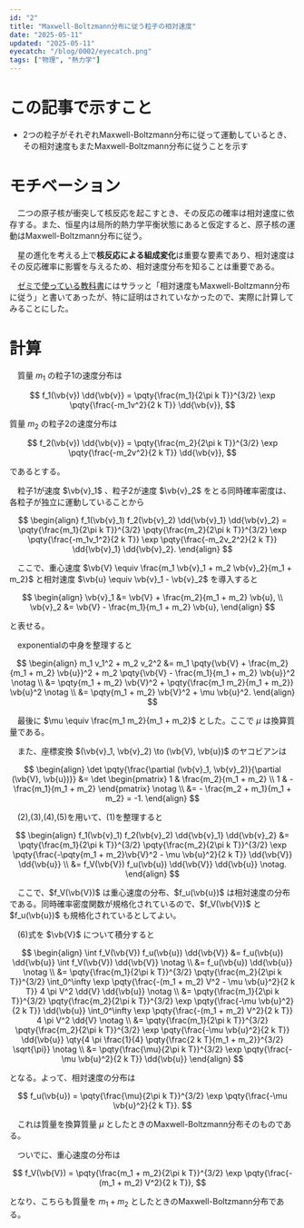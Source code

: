 ```yaml
---
id: "2"
title: "Maxwell-Boltzmann分布に従う粒子の相対速度"
date: "2025-05-11"
updated: "2025-05-11"
eyecatch: "/blog/0002/eyecatch.png"
tags: ["物理", "熱力学"]
---
```


# この記事で示すこと

- 2つの粒子がそれぞれMaxwell-Boltzmann分布に従って運動しているとき、その相対速度もまたMaxwell-Boltzmann分布に従うことを示す

# モチベーション

　二つの原子核が衝突して核反応を起こすとき、その反応の確率は相対速度に依存する。また、恒星内は局所的熱力学平衡状態にあると仮定すると、原子核の運動はMaxwell-Boltzmann分布に従う。

　星の進化を考える上で**核反応による組成変化**は重要な要素であり、相対速度はその反応確率に影響を与えるため、相対速度分布を知ることは重要である。

　[ゼミで使っている教科書](https://www.amazon.co.jp/Introduction-Theory-Stellar-Structure-Evolution/dp/0521866049)にはサラッと「相対速度もMaxwell-Boltzmann分布に従う」と書いてあったが、特に証明はされていなかったので、実際に計算してみることにした。

# 計算

　質量 $m_1$ の粒子1の速度分布は

$$
f_1(\vb{v}) \dd{\vb{v}} = \pqty{\frac{m_1}{2\pi k T}}^{3/2} \exp \pqty{\frac{-m_1v^2}{2 k T}} \dd{\vb{v}},
$$

質量 $m_2$ の粒子2の速度分布は

$$
f_2(\vb{v}) \dd{\vb{v}} = \pqty{\frac{m_2}{2\pi k T}}^{3/2} \exp \pqty{\frac{-m_2v^2}{2 k T}} \dd{\vb{v}},
$$

であるとする。

　粒子1が速度 $\vb{v}_1$ 、粒子2が速度 $\vb{v}_2$ をとる同時確率密度は、各粒子が独立に運動していることから

$$
\begin{align}
f_1(\vb{v}_1) f_2(\vb{v}_2) \dd{\vb{v}_1} \dd{\vb{v}_2} = \pqty{\frac{m_1}{2\pi k T}}^{3/2} \pqty{\frac{m_2}{2\pi k T}}^{3/2} \exp \pqty{\frac{-m_1v_1^2}{2 k T}} \exp \pqty{\frac{-m_2v_2^2}{2 k T}} \dd{\vb{v}_1} \dd{\vb{v}_2}.
\end{align}
$$

　ここで、重心速度 $\vb{V} \equiv \frac{m_1 \vb{v}_1 + m_2 \vb{v}_2}{m_1 + m_2}$ と相対速度 $\vb{u} \equiv \vb{v}_1 - \vb{v}_2$ を導入すると

$$
\begin{align}
\vb{v}_1 &= \vb{V} + \frac{m_2}{m_1 + m_2} \vb{u}, \\
\vb{v}_2 &= \vb{V} - \frac{m_1}{m_1 + m_2} \vb{u},
\end{align}
$$

と表せる。

　exponentialの中身を整理すると

$$
\begin{align}
m_1 v_1^2 + m_2 v_2^2 &= m_1 \pqty{\vb{V} + \frac{m_2}{m_1 + m_2} \vb{u}}^2 + m_2 \pqty{\vb{V} - \frac{m_1}{m_1 + m_2} \vb{u}}^2 \notag \\ 
&= \pqty{m_1 + m_2} \vb{V}^2 + \pqty{\frac{m_1 m_2}{m_1 + m_2}} \vb{u}^2 \notag \\
&= \pqty{m_1 + m_2} \vb{V}^2 + \mu \vb{u}^2.
\end{align}
$$

　最後に $\mu \equiv \frac{m_1 m_2}{m_1 + m_2}$ とした。ここで $\mu$ は換算質量である。

　また、座標変換 $(\vb{v}_1, \vb{v}_2) \to (\vb{V}, \vb{u})$ のヤコビアンは

$$
\begin{align}
\det \pqty{\frac{\partial (\vb{v}_1, \vb{v}_2)}{\partial (\vb{V}, \vb{u})}} &= \det \begin{pmatrix}
1 & \frac{m_2}{m_1 + m_2} \\
1 & -\frac{m_1}{m_1 + m_2}
\end{pmatrix}  \notag \\
&= - \frac{m_2 + m_1}{m_1 + m_2} = -1.
\end{align}
$$

　(2),(3),(4),(5)を用いて、(1)を整理すると

$$
\begin{align}
f_1(\vb{v}_1) f_2(\vb{v}_2) \dd{\vb{v}_1} \dd{\vb{v}_2} &= \pqty{\frac{m_1}{2\pi k T}}^{3/2} \pqty{\frac{m_2}{2\pi k T}}^{3/2} \exp \pqty{\frac{-\pqty{m_1 + m_2}\vb{V}^2 - \mu \vb{u}^2}{2 k T}} \dd{\vb{V}} \dd{\vb{u}} \\ 
&= f_V(\vb{V}) f_u(\vb{u}) \dd{\vb{V}} \dd{\vb{u}} \notag.
\end{align}
$$

　ここで、$f_V(\vb{V})$ は重心速度の分布、$f_u(\vb{u})$ は相対速度の分布である。同時確率密度関数が規格化されているので、$f_V(\vb{V})$ と $f_u(\vb{u})$ も規格化されているとしてよい。

　(6)式を $\vb{V}$ について積分すると

$$
\begin{align}
\int f_V(\vb{V}) f_u(\vb{u}) \dd{\vb{V}} &= f_u(\vb{u}) \dd{\vb{u}} \int f_V(\vb{V}) \dd{\vb{V}} \notag \\
&= f_u(\vb{u}) \dd{\vb{u}} \notag \\
&= \pqty{\frac{m_1}{2\pi k T}}^{3/2} \pqty{\frac{m_2}{2\pi k T}}^{3/2} \int_0^\infty \exp \pqty{\frac{-(m_1 + m_2) V^2 - \mu \vb{u}^2}{2 k T}} 4 \pi V^2 \dd{V} \dd{\vb{u}} \notag \\
&= \pqty{\frac{m_1}{2\pi k T}}^{3/2} \pqty{\frac{m_2}{2\pi k T}}^{3/2} \exp \pqty{\frac{-\mu \vb{u}^2}{2 k T}}  \dd{\vb{u}} \int_0^\infty \exp \pqty{\frac{-(m_1 + m_2) V^2}{2 k T}} 4 \pi V^2 \dd{V} \notag \\
&= \pqty{\frac{m_1}{2\pi k T}}^{3/2} \pqty{\frac{m_2}{2\pi k T}}^{3/2} \exp \pqty{\frac{-\mu \vb{u}^2}{2 k T}}  \dd{\vb{u}} \qty{4 \pi \frac{1}{4} \pqty{\frac{2 k T}{m_1 + m_2}}^{3/2} \sqrt{\pi}} \notag \\
&= \pqty{\frac{\mu}{2\pi k T}}^{3/2} \exp \pqty{\frac{-\mu \vb{u}^2}{2 k T}}  \dd{\vb{u}} 
\end{align}
$$ 

となる。よって、相対速度の分布は

$$
f_u(\vb{u}) = \pqty{\frac{\mu}{2\pi k T}}^{3/2} \exp \pqty{\frac{-\mu \vb{u}^2}{2 k T}}.
$$

　これは質量を換算質量 $\mu$ としたときのMaxwell-Boltzmann分布そのものである。

　ついでに、重心速度の分布は

$$
f_V(\vb{V}) = \pqty{\frac{m_1 + m_2}{2\pi k T}}^{3/2} \exp \pqty{\frac{-(m_1 + m_2) V^2}{2 k T}},
$$

となり、こちらも質量を $m_1 + m_2$ としたときのMaxwell-Boltzmann分布である。